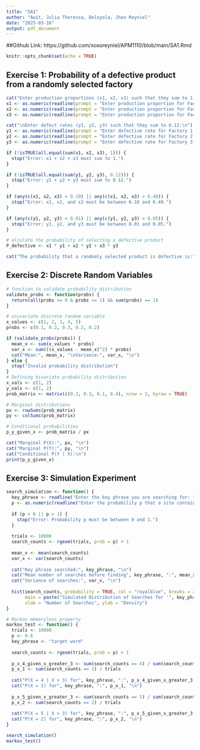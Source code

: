 ---
title: "SA1"
author: "Awit, Julia Theressa, Deloyola, Jhen Reyniel"
date: "2025-03-16"
output: pdf_document
---

##Github Link: https://github.com/xoxoreyniel/APM1110/blob/main/SA1.Rmd

```{r setup, include=FALSE}
knitr::opts_chunk$set(echo = TRUE)
```

## Exercise 1: Probability of a defective product from a randomly selected factory 
```{r}
cat("Enter production proportions (x1, x2, x3) such that they sum to 1:\n")
x1 <- as.numeric(readline(prompt = "Enter production proportion for Factory 1 (0.10 to 0.40): "))
x2 <- as.numeric(readline(prompt = "Enter production proportion for Factory 2 (0.10 to 0.40): "))
x3 <- as.numeric(readline(prompt = "Enter production proportion for Factory 3 (0.10 to 0.40): "))

cat("\nEnter defect rates (y1, y2, y3) such that they sum to 0.12:\n")
y1 <- as.numeric(readline(prompt = "Enter defective rate for Factory 1 (0.01 to 0.05): "))
y2 <- as.numeric(readline(prompt = "Enter defective rate for Factory 2 (0.01 to 0.05): "))
y3 <- as.numeric(readline(prompt = "Enter defective rate for Factory 3 (0.01 to 0.05): "))

if (!isTRUE(all.equal(sum(x1, x2, x3), 1))) {
  stop("Error: x1 + x2 + x3 must sum to 1.")
}

if (!isTRUE(all.equal(sum(y1, y2, y3), 0.12))) {
  stop("Error: y1 + y2 + y3 must sum to 0.12.")
}

if (any(c(x1, x2, x3) < 0.10) || any(c(x1, x2, x3) > 0.40)) {
  stop("Error: x1, x2, and x3 must be between 0.10 and 0.40.")
}

if (any(c(y1, y2, y3) < 0.01) || any(c(y1, y2, y3) > 0.05)) {
  stop("Error: y1, y2, and y3 must be between 0.01 and 0.05.")
}

# alculate the probability of selecting a defective product
P_defective <- x1 * y1 + x2 * y2 + x3 * y3

cat("The probability that a randomly selected product is defective is:", P_defective, "\n")
```

## Exercise 2: Discrete Random Variables

```{r}
# function to validate probability distribution
validate_probs <- function(probs) {
  return(all(probs >= 0 & probs <= 1) && sum(probs) == 1)
}

# univariate discrete random variable
x_values <- c(1, 2, 3, 4, 5)
probs <- c(0.1, 0.2, 0.3, 0.2, 0.2)

if (validate_probs(probs)) {
  mean_x <- sum(x_values * probs)
  var_x <- sum(((x_values - mean_x)^2) * probs)
  cat("Mean:", mean_x, "\nVariance:", var_x, "\n")
} else {
  stop("Invalid probability distribution")
}
# Defining bivariate probability distribution
x_vals <- c(1, 2)
y_vals <- c(1, 2)
prob_matrix <- matrix(c(0.2, 0.3, 0.1, 0.4), nrow = 2, byrow = TRUE)

# Marginal distributions
px <- rowSums(prob_matrix)
py <- colSums(prob_matrix)

# Conditional probabilities
p_y_given_x <- prob_matrix / px

cat("Marginal P(X):", px, "\n")
cat("Marginal P(Y):", py, "\n")
cat("Conditional P(Y | X):\n")
print(p_y_given_x)
``` 

## Exercise 3: Simulation Experiment

```{r}
search_simulation <- function() {
  key_phrase <- readline("Enter the key phrase you are searching for: ")
  p <- as.numeric(readline("Enter the probability p that a site contains the key phrase (between 0 and 1): "))
  
  if (p < 0 || p > 1) {
    stop("Error: Probability p must be between 0 and 1.")
  }
  
  trials <- 10000  
  search_counts <- rgeom(trials, prob = p) + 1 
  
  mean_x <- mean(search_counts)
  var_x <- var(search_counts)
  
  cat("Key phrase searched:", key_phrase, "\n")
  cat("Mean number of searches before finding", key_phrase, ":", mean_x, "\n")
  cat("Variance of searches:", var_x, "\n")
  
  hist(search_counts, probability = TRUE, col = "royalblue", breaks = 20, 
       main = paste("Simulated Distribution of Searches for '", key_phrase, "'"),
       xlab = "Number of Searches", ylab = "Density")
}

# Markov memoryless property
markov_test <- function() {
  trials <- 10000
  p <- 0.6  
  key_phrase <- "target word"  
  
  search_counts <- rgeom(trials, prob = p) + 1  
  
  p_x_4_given_x_greater_3 <- sum(search_counts == 4) / sum(search_counts > 3)
  p_x_1 <- sum(search_counts == 1) / trials
  
  cat("P(X = 4 | X > 3) for", key_phrase, ":", p_x_4_given_x_greater_3, "\n")
  cat("P(X = 1) for", key_phrase, ":", p_x_1, "\n")
  
  p_x_5_given_x_greater_3 <- sum(search_counts == 5) / sum(search_counts > 3)
  p_x_2 <- sum(search_counts == 2) / trials
  
  cat("P(X = 5 | X > 3) for", key_phrase, ":", p_x_5_given_x_greater_3, "\n")
  cat("P(X = 2) for", key_phrase, ":", p_x_2, "\n")
}

search_simulation()
markov_test()
```
